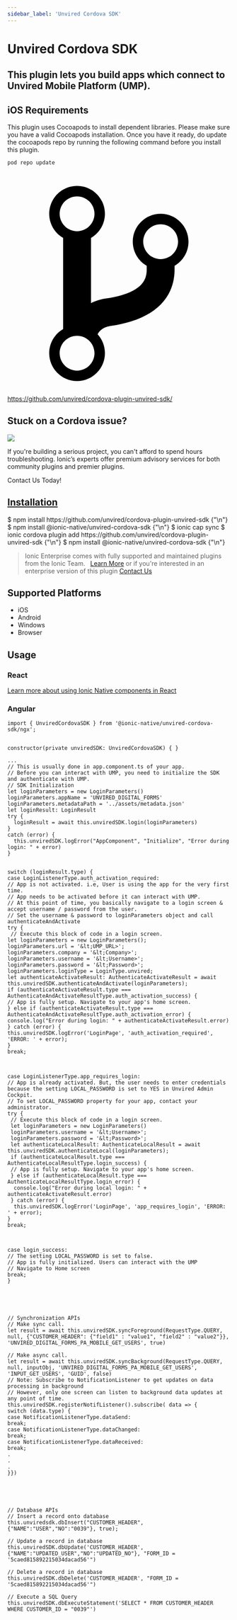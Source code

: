 ```yaml
---
sidebar_label: 'Unvired Cordova SDK'
---
```



# Unvired Cordova SDK

## This plugin lets you build apps which connect to Unvired Mobile Platform (UMP).

## iOS Requirements

This plugin uses Cocoapods to install dependent libraries. Please make sure you have a valid Cocoapods installation.
Once you have it ready, do update the cocoapods repo by running the following command before you install this plugin.

```
pod repo update
```

<p><a href="https://github.com/unvired/cordova-plugin-unvired-sdk/" target="_blank" rel="noopener" className="git-link">
  <svg viewBox="0 0 512 512"><path d="M416 160c0-35.3-28.7-64-64-64s-64 28.7-64 64c0 23.7 12.9 44.3 32 55.4v8.6c0 19.9-7.8 33.7-25.3 44.9-15.4 9.8-38.1 17.1-67.5 21.5-14 2.1-25.7 6-35.2 10.7V151.4c19.1-11.1 32-31.7 32-55.4 0-35.3-28.7-64-64-64S96 60.7 96 96c0 23.7 12.9 44.3 32 55.4v209.2c-19.1 11.1-32 31.7-32 55.4 0 35.3 28.7 64 64 64s64-28.7 64-64c0-16.6-6.3-31.7-16.7-43.1 1.9-4.9 9.7-16.3 29.4-19.3 38.8-5.8 68.9-15.9 92.3-30.8 36-22.8 55-57 55-98.8v-8.6c19.1-11.1 32-31.7 32-55.4zM160 56c22.1 0 40 17.9 40 40s-17.9 40-40 40-40-17.9-40-40 17.9-40 40-40zm0 400c-22.1 0-40-17.9-40-40s17.9-40 40-40 40 17.9 40 40-17.9 40-40 40zm192-256c-22.1 0-40-17.9-40-40s17.9-40 40-40 40 17.9 40 40-17.9 40-40 40z"></path></svg> https://github.com/unvired/cordova-plugin-unvired-sdk/
</a></p>

<h2>Stuck on a Cordova issue?</h2>
<DocsCard className="cordova-ee-card" header="Don't waste precious time on plugin issues." href="https://ionicframework.com/sales?product_of_interest=Ionic%20Native">
  <div>
    <img src={require('./_assets/img/native-cordova-bot.png').default} class="cordova-ee-img" />
    <p>If you're building a serious project, you can't afford to spend hours troubleshooting. Ionic’s experts offer premium advisory services for both community plugins and premier plugins.</p>
    <DocsButton className="native-ee-detail">Contact Us Today!</DocsButton>
  </div>
</DocsCard>

<h2 id="installation">
  <a href="#installation">Installation</a>
</h2>
<Tabs groupId="runtime" defaultValue="Capacitor" values={[
  {value: 'Capacitor', label: 'Capacitor'},
  {value: 'Cordova', label: 'Cordova'},
  {value: 'Enterprise', label: 'Enterprise'},
]}>
  <TabItem value="Capacitor">
    <CodeBlock className="language-shell">
      $ npm install https://github.com/unvired/cordova-plugin-unvired-sdk {"\n"}
      $ npm install @ionic-native/unvired-cordova-sdk {"\n"}
      $ ionic cap sync
    </CodeBlock>
  </TabItem>
  <TabItem value="Cordova">
    <CodeBlock className="language-shell">
      $ ionic cordova plugin add https://github.com/unvired/cordova-plugin-unvired-sdk {"\n"}
      $ npm install @ionic-native/unvired-cordova-sdk {"\n"}
    </CodeBlock>
  </TabItem>
  <TabItem value="Enterprise">
    <blockquote>Ionic Enterprise comes with fully supported and maintained plugins from the Ionic Team. &nbsp;
      <a class="btn" href="https://ionic.io/docs/premier-plugins">Learn More</a> or if you're interested in an enterprise version of this plugin <a class="btn" href="https://ionicframework.com/sales?product_of_interest=Ionic%20Enterprise%20Engine">Contact Us</a></blockquote>
  </TabItem>
</Tabs>

## Supported Platforms

- iOS
- Android
- Windows
- Browser

## Usage

### React

[Learn more about using Ionic Native components in React](../native-community.md#react)

### Angular

```tsx
import { UnviredCordovaSDK } from '@ionic-native/unvired-cordova-sdk/ngx';


constructor(private unviredSDK: UnviredCordovaSDK) { }

...
// This is usually done in app.component.ts of your app.
// Before you can interact with UMP, you need to initialize the SDK and authenticate with UMP.
// SDK Initialization
let loginParameters = new LoginParameters()
loginParameters.appName = 'UNVIRED_DIGITAL_FORMS'
loginParameters.metadataPath = '../assets/metadata.json'
let loginResult: LoginResult
try {
  loginResult = await this.unviredSDK.login(loginParameters)
}
catch (error) {
  this.unviredSDK.logError("AppComponent", "Initialize", "Error during login: " + error)
}


switch (loginResult.type) {
case LoginListenerType.auth_activation_required:
// App is not activated. i.e, User is using the app for the very first time.
// App needs to be activated before it can interact with UMP.
// At this point of time, you basically navigate to a login screen & accept username / password from the user.
// Set the username & password to loginParameters object and call authenticateAndActivate
try {
 // Execute this block of code in a login screen.
let loginParameters = new LoginParameters();
loginParameters.url = '&lt;UMP_URL>';
loginParameters.company = '&lt;Company>';
loginParameters.username = '&lt;Username>';
loginParameters.password = '&lt;Password>';
loginParameters.loginType = LoginType.unvired;
let authenticateActivateResult: AuthenticateActivateResult = await this.unviredSDK.authenticateAndActivate(loginParameters);
if (authenticateActivateResult.type === AuthenticateAndActivateResultType.auth_activation_success) {
// App is fully setup. Navigate to your app's home screen.
} else if (authenticateActivateResult.type === AuthenticateAndActivateResultType.auth_activation_error) {
console.log("Error during login: " + authenticateActivateResult.error)
} catch (error) {
this.unviredSDK.logError('LoginPage', 'auth_activation_required', 'ERROR: ' + error);
}
break;



case LoginListenerType.app_requires_login:
// App is already activated. But, the user needs to enter credentials because the setting LOCAL_PASSWORD is set to YES in Unvired Admin Cockpit.
// To set LOCAL_PASSWORD property for your app, contact your administrator.
try {
 // Execute this block of code in a login screen.
 let loginParameters = new LoginParameters()
 loginParameters.username = '&lt;Username>';
 loginParameters.password = '&lt;Password>';
 let authenticateLocalResult: AuthenticateLocalResult = await this.unviredSDK.authenticateLocal(loginParameters);
 if (authenticateLocalResult.type === AuthenticateLocalResultType.login_success) {
 // App is fully setup. Navigate to your app's home screen.
 } else if (authenticateLocalResult.type === AuthenticateLocalResultType.login_error) {
  console.log("Error during local login: " + authenticateActivateResult.error)
 } catch (error) {
  this.unviredSDK.logError('LoginPage', 'app_requires_login', 'ERROR: ' + error);
}
break;



case login_success:
// The setting LOCAL_PASSWORD is set to false.
// App is fully initialized. Users can interact with the UMP
// Navigate to Home screen
break;
}





// Synchronization APIs
// Make sync call.
let result = await this.unviredSDK.syncForeground(RequestType.QUERY, null, {"CUSTOMER_HEADER": {"field1" : "value1", "field2" : "value2"}}, 'UNVIRED_DIGITAL_FORMS_PA_MOBILE_GET_USERS', true)

// Make async call.
let result = await this.unviredSDK.syncBackground(RequestType.QUERY, null, inputObj, 'UNVIRED_DIGITAL_FORMS_PA_MOBILE_GET_USERS', 'INPUT_GET_USERS', 'GUID', false)
// Note: Subscribe to NotificationListener to get updates on data processing in background
// However, only one screen can listen to background data updates at any point of time.
this.unviredSDK.registerNotifListener().subscribe( data => {
switch (data.type) {
case NotificationListenerType.dataSend:
break;
case NotificationListenerType.dataChanged:
break;
case NotificationListenerType.dataReceived:
break;
.
.
.
}})





// Database APIs
// Insert a record onto database
this.unviredsdk.dbInsert("CUSTOMER_HEADER", {"NAME":"USER","NO":"0039"}, true);

// Update a record in database
this.unviredSDK.dbUpdate('CUSTOMER_HEADER', {"NAME":"UPDATED_USER","NO":"UPDATED_NO"}, "FORM_ID = '5caed815892215034dacad56'")

// Delete a record in database
this.unviredSDK.dbDelete('CUSTOMER_HEADER', "FORM_ID = '5caed815892215034dacad56'")

// Execute a SQL Query
this.unviredSDK.dbExecuteStatement('SELECT * FROM CUSTOMER_HEADER WHERE CUSTOMER_ID = "0039"')

```
